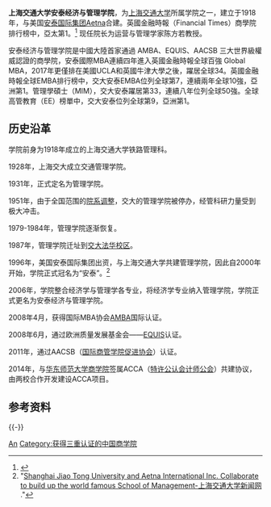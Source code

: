 {{Infobox University Department
 |名称              =安泰经济与管理学院
 |其他名称        =Antai College of Economics & Management
 |徽标              =
 |徽标说明        =
 |图像名称        = Antai College of Economics and Management.jpg
 |图像大小        =
 |图像说明        =
 |拉丁名称        =
 |隶属              =[[上海交通大学|上海交通大学]]
 |建立时间        =1918年
 |关闭时间        =
 |类型              =学院
 |下属              =
 |主管官员        =
 |主席              =
 |院长              =[[陈方若_(上海交通大学)|陈方若]]
 |常务副院长     =
 |副院长           =
 |系主任           =
 |所长              =
 |部长              =
 |主任              =
 |党委书记        =
 |头衔              =
 |头衔人名        =
 |教师              =
 |员工              =
 |学生              =
 |本科生           =
 |研究生           =
 |博士生           =
 |其他学生        =
 |地址              ={{CHN}}[[上海市|上海市]][[徐汇区|徐汇区]]
 |国家              =
 |省                 =
 |市                 =
 |坐标              =
 |网址              =[http://www.acem.sjtu.edu.cn/ acem.sjtu.edu.cn]
 |标志              =
 |脚注              =
}}
'''上海交通大学安泰经济与管理学院'''，为[[上海交通大学|上海交通大学]]所属学院之一，建立于1918年，与美国[[Aetna|安泰国际集团Aetna]]合建。英國金融時報（Financial Times）商學院排行榜中，亞太第1。<ref>{{cite web |title=FT 2018 Americas and Asia-Pacific top 25 business school rankings |url=https://www.ft.com/content/14221926-e9bb-11e8-94da-a6478f64c783#U32602748870390UhD |publisher=Financial Times |accessdate=12 January 2020 |archive-date=2021-11-29 |archive-url=https://web.archive.org/web/20211129054818/https://www.ft.com/content/14221926-e9bb-11e8-94da-a6478f64c783#U32602748870390UhD }}</ref> 现任院长为运营与管理学家陈方若教授。

安泰经济与管理学院是中國大陸首家通過 AMBA、EQUIS、AACSB 三大世界級權威認證的商學院，安泰國際MBA連續四年進入英國金融時報全球百強 Global MBA，2017年更僅排在美國UCLA和英國牛津大學之後，躍居全球34。英國金融時報全球EMBA排行榜中，交大安泰EMBA位列全球第7，連續兩年全球10強，亞洲第1。管理學碩士（MIM），交大安泰躍居第33，連續八年位列全球50強。全球高管教育（EE）榜單中，交大安泰位列全球第9，亞洲第1。

==历史沿革==
学院前身为1918年成立的上海交通大学铁路管理科。

1928年，上海交大成立交通管理学院。

1931年，正式定名为管理学院。

1951年，由于全国范围的[[院系调整|院系调整]]，交大的管理学院被停办，经管科研力量受到极大冲击。

1979-1984年，管理学院逐渐恢复。

1987年，管理学院迁址到[[上海交通大学法华校区|交大法华校区]]。

1996年，美国安泰国际集团出资，与上海交通大学共建管理学院，因此自2000年开始，学院正式冠名为“安泰”。<ref>"[http://news.sjtu.edu.cn/info/1003/91540.htm Shanghai Jiao Tong University and Aetna International Inc. Collaborate to build up the world famous School of Management-上海交通大学新闻网] {{Wayback|url=http://news.sjtu.edu.cn/info/1003/91540.htm |date=20160509161913 }}."</ref>

2006年，学院整合经济学与管理学各专业，将经济学专业纳入管理学院，学院正式更名为安泰经济与管理学院。

2008年4月，获得国际MBA协会[[AMBA|AMBA]]国际认证。

2008年6月，通过欧洲质量发展基金会——[[EQUIS|EQUIS]]认证。

2011年，通过AACSB（[[国际商管学院促进协会|国际商管学院促进协会]]）认证。 

2014年，与[[华东师范大学经济与管理学部|华东师范大学商学院]]签属ACCA（[[特许公认会计师公会|特许公认会计师公会]]）共建协议，由两校合作开发建设ACCA项目。

==参考资料==

{{reflist}}

{{-}}
{{上海交通大学}}
{{亞洲AMBA認證大學}}
{{亞洲AACSB認證大學}}
{{亞洲EQUIS認證大學}}
{{CAMEA认证大学}}
[[Category:上海交通大学院系|An]]
[[Category:获得三重认证的中国商学院|Category:获得三重认证的中国商学院]]